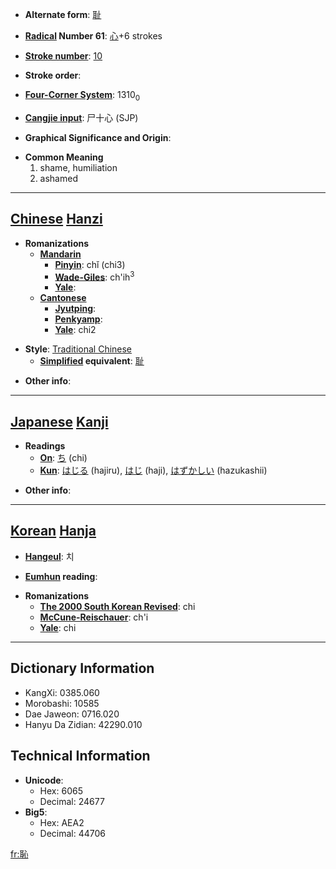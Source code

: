 * '''Alternate form''': [[耻]]

* '''[[Wiktionary:Chinese radical index| Radical]] Number 61''': [[Wiktionary:Chinese radical index 心|心]]+6 strokes

* '''[[Wiktionary:Chinese total strokes index|Stroke number]]''': [[Wiktionary:Chinese total strokes index 10|10]]

* '''Stroke order''': 

* '''[[Wiktionary:Chinese four corner index|Four-Corner System]]''': 1310<sub>0</sub>

* '''[[Wiktionary:Chinese Cangjie index|Cangjie input]]''': 尸十心 (SJP)

* '''Graphical Significance and Origin''': 

* '''Common Meaning'''
*#shame, humiliation
*# ashamed


----

== [[Chinese]] [[Hanzi]] ==

* '''Romanizations'''
** '''[[Mandarin]]'''
*** '''[[Pinyin]]''': chǐ (chi3)
*** '''[[Wade-Giles]]''': ch'ih<sup>3</sup>
*** '''[[Yale]]''': 
** '''[[Cantonese]]'''
*** '''[[Jyutping]]''':
*** '''[[Penkyamp]]''': 
*** '''[[Yale]]''': chi2

* '''Style''': [[Traditional Chinese]] 
** '''[[Simplified Chinese|Simplified]] equivalent''': [[耻]]

* '''Other info''': 

----

== [[Japanese]] [[Kanji]] ==

* '''Readings'''
** '''[[On]]''': [[ち]] (chi)
** '''[[Kun]]''': [[はじる]] (hajiru), [[はじ]] (haji), [[はずかしい]] (hazukashii)

* '''Other info''':  

----

== [[Korean]] [[Hanja]] ==

* '''[[Hangeul]]''': 치

* '''[[Eumhun]] reading''': 

* '''Romanizations'''
** '''[[The 2000 South Korean Revised Romanization|The 2000 South Korean Revised]]''': chi
** '''[[McCune-Reischauer]]''': ch'i
** '''[[Yale]]''': chi

----

== Dictionary Information ==

* KangXi: 0385.060
* Morobashi: 10585
* Dae Jaweon: 0716.020
* Hanyu Da Zidian: 42290.010

== Technical Information ==

* '''Unicode''':
** Hex: 6065
** Decimal: 24677
* '''Big5''':
** Hex: AEA2
** Decimal: 44706

[[fr:恥]]